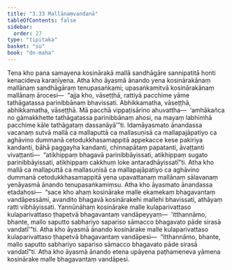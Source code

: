 ```yaml
---
title: "3.33 Mallānaṃvandanā"
tableOfContents: false
sidebar:
  order: 27
type: "tipitaka"
basket: "su"
book: "dn-maha"
---
```



<DynamicBreadcrumb />

<Division number="211" book="dn-maha">

<Paragraph number="473" book="dn-maha">
Tena kho pana samayena kosinārakā mallā sandhāgāre sannipatitā honti kenacideva karaṇīyena. Atha kho āyasmā ānando yena kosinārakānaṃ mallānaṃ sandhāgāraṃ tenupasaṅkami; upasaṅkamitvā kosinārakānaṃ mallānaṃ ārocesi—  “ajja kho, vāseṭṭhā, rattiyā pacchime yāme tathāgatassa parinibbānaṃ bhavissati. Abhikkamatha, vāseṭṭhā, abhikkamatha, vāseṭṭhā. Mā pacchā vippaṭisārino ahuvattha—  ‘amhākañca no gāmakkhette tathāgatassa parinibbānaṃ ahosi, na mayaṃ labhimhā pacchime kāle tathāgataṃ dassanāyā’”ti.
</Paragraph>

<Paragraph number="474" book="dn-maha">
Idamāyasmato ānandassa vacanaṃ sutvā mallā ca mallaputtā ca mallasuṇisā ca mallapajāpatiyo ca aghāvino dummanā cetodukkhasamappitā appekacce kese pakiriya kandanti, bāhā paggayha kandanti, chinnapātaṃ papatanti, āvaṭṭanti vivaṭṭanti—  “atikhippaṃ bhagavā parinibbāyissati, atikhippaṃ sugato parinibbāyissati, atikhippaṃ cakkhuṃ loke antaradhāyissatī”ti. Atha kho mallā ca mallaputtā ca mallasuṇisā ca mallapajāpatiyo ca aghāvino dummanā cetodukkhasamappitā yena upavattanaṃ mallānaṃ sālavanaṃ yenāyasmā ānando tenupasaṅkamiṃsu. Atha kho āyasmato ānandassa etadahosi—  “sace kho ahaṃ kosinārake malle ekamekaṃ bhagavantaṃ vandāpessāmi, avandito bhagavā kosinārakehi mallehi bhavissati, athāyaṃ ratti vibhāyissati. Yannūnāhaṃ kosinārake malle kulaparivattaso kulaparivattaso ṭhapetvā bhagavantaṃ vandāpeyyaṃ—  ‘itthannāmo, bhante, mallo saputto sabhariyo sapariso sāmacco bhagavato pāde sirasā vandatī’”ti. Atha kho āyasmā ānando kosinārake malle kulaparivattaso kulaparivattaso ṭhapetvā bhagavantaṃ vandāpesi—  “itthannāmo, bhante, mallo saputto sabhariyo sapariso sāmacco bhagavato pāde sirasā vandatī”ti. Atha kho āyasmā ānando etena upāyena paṭhameneva yāmena kosinārake malle bhagavantaṃ vandāpesi.
</Paragraph>
</Division>